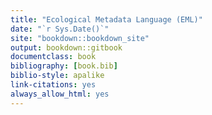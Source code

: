 ```yaml
--- 
title: "Ecological Metadata Language (EML)"
date: "`r Sys.Date()`"
site: "bookdown::bookdown_site"
output: bookdown::gitbook
documentclass: book
bibliography: [book.bib]
biblio-style: apalike
link-citations: yes
always_allow_html: yes
---
```

